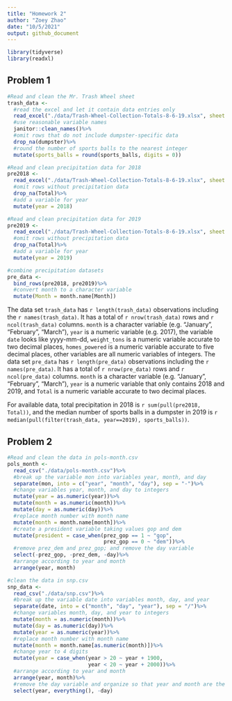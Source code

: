 ```yaml
---
title: "Homework 2"
author: "Zoey Zhao"
date: "10/5/2021"
output: github_document
---
```

```r
library(tidyverse)
library(readxl)
```

## Problem 1
```r
#Read and clean the Mr. Trash Wheel sheet
trash_data <- 
  #read the excel and let it contain data entries only
  read_excel("./data/Trash-Wheel-Collection-Totals-8-6-19.xlsx", sheet = 1, range = "A2:N408")%>%
  #use reasonable variable names
  janitor::clean_names()%>%
  #omit rows that do not include dumpster-specific data
  drop_na(dumpster)%>%
  #round the number of sports balls to the nearest integer
  mutate(sports_balls = round(sports_balls, digits = 0))

```

```r
#Read and clean precipitation data for 2018
pre2018 <- 
  read_excel("./data/Trash-Wheel-Collection-Totals-8-6-19.xlsx", sheet = 5, range = "A2:B14")%>%
  #omit rows without precipitation data
  drop_na(Total)%>%
  #add a variable for year
  mutate(year = 2018)

#Read and clean precipitation data for 2019
pre2019 <- 
  read_excel("./data/Trash-Wheel-Collection-Totals-8-6-19.xlsx", sheet = 4, range = "A2:B14")%>%
  #omit rows without precipitation data
  drop_na(Total)%>%
  #add a variable for year
  mutate(year = 2019)

#combine precipitation datasets
pre_data <- 
  bind_rows(pre2018, pre2019)%>%
  #convert month to a character variable
  mutate(Month = month.name[Month])
```
The data set `trash_data` has `r length(trash_data)` observations including the `r names(trash_data)`. It has a total of `r nrow(trash_data)` rows and `r ncol(trash_data)` columns. `month` is a character variable (e.g. "January", "February", "March"), `year` is a numeric variable (e.g. 2017), the variable `date` looks like yyyy-mm-dd, `weight_tons` is a numeric variable accurate to two decimal places, `homes_powered` is a numeric variable accurate to five decimal places, other variables are all numeric variables of integers. The data set `pre_data` has `r length(pre_data)` observations including the `r names(pre_data)`. It has a total of `r nrow(pre_data)` rows and `r ncol(pre_data)` columns. `month` is a character variable (e.g. "January", "February", "March"), `year` is a numeric variable that only contains 2018 and 2019, and `Total` is a numeric variable accurate to two decimal places.

For available data, total precipitation in 2018 is `r sum(pull(pre2018, Total))`, and the median number of sports balls in a dumpster in 2019 is `r median(pull(filter(trash_data, year==2019), sports_balls))`.

## Problem 2
```r
#Read and clean the data in pols-month.csv
pols_month <- 
  read_csv("./data/pols-month.csv")%>%
  #break up the variable mon into variables year, month, and day
  separate(mon, into = c("year", "month", "day"), sep = "-")%>%
  #change variables year, month, and day to integers
  mutate(year = as.numeric(year))%>%
  mutate(month = as.numeric(month))%>%
  mutate(day = as.numeric(day))%>%
  #replace month number with month name
  mutate(month = month.name[month])%>%
  #create a president variable taking values gop and dem
  mutate(president = case_when(prez_gop == 1 ~ "gop",
                               prez_gop == 0 ~ "dem"))%>%
  #remove prez_dem and prez_gop; and remove the day variable
  select(-prez_gop, -prez_dem, -day)%>%
  #arrange according to year and month
  arrange(year, month)
```

```r
#clean the data in snp.csv
snp_data <- 
  read_csv("./data/snp.csv")%>%
  #break up the variable date into variables month, day, and year
  separate(date, into = c("month", "day", "year"), sep = "/")%>%
  #change variables month, day, and year to integers
  mutate(month = as.numeric(month))%>%
  mutate(day = as.numeric(day))%>%
  mutate(year = as.numeric(year))%>%
  #replace month number with month name
  mutate(month = month.name[as.numeric(month)])%>%
  #change year to 4 digits
  mutate(year = case_when(year > 20 ~ year + 1900,
                          year < 20 ~ year + 2000))%>%
  #arrange according to year and month
  arrange(year, month)%>%
  #remove the day variable and organize so that year and month are the leading columns
  select(year, everything(), -day)
```

